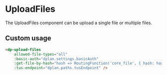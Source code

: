 
<Meta
    title="Components/UploadFiles"
    component={DpUploadFiles}
/>

# UploadFiles

The UploadFiles component can be upload a single file or multiple files.

## Custom usage

```html
<dp-upload-files
    allowed-file-types="all"
    :basic-auth="dplan.settings.basicAuth"
    :get-file-by-hash="hash => RoutingFunction('core_file', { hash: hash })"
    :tus-endpoint="dplan.paths.tusEndpoint" />
```
